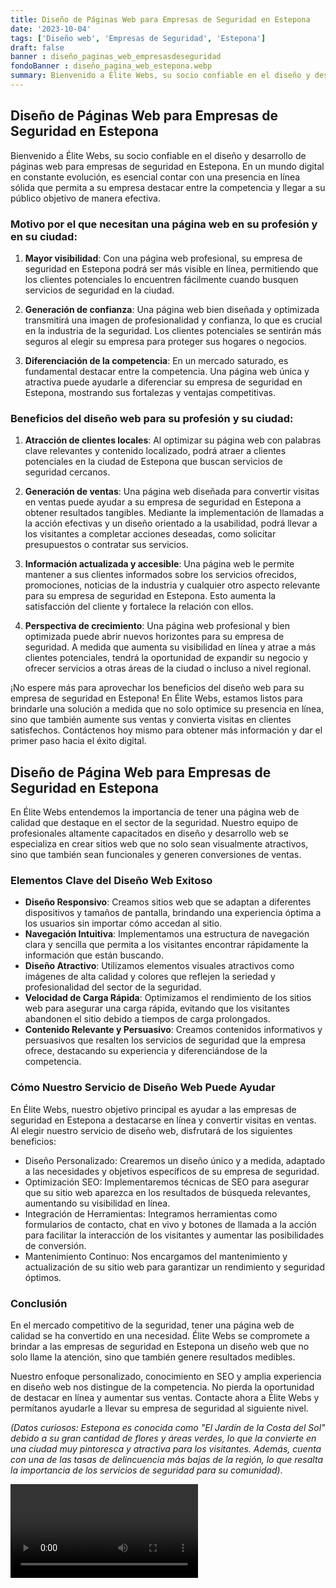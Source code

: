 ```yaml
---
title: Diseño de Páginas Web para Empresas de Seguridad en Estepona
date: '2023-10-04'
tags: ['Diseño web', 'Empresas de Seguridad', 'Estepona']
draft: false
banner : diseño_paginas_web_empresasdeseguridad
fondoBanner : diseño_pagina_web_estepona.webp
summary: Bienvenido a Élite Webs, su socio confiable en el diseño y desarrollo de páginas web para empresas de seguridad en Estepona. En un mundo digital en constante evolución, es esencial contar con una presencia en línea sólida que permita a su empresa destacar entre la competencia y llegar a su público objetivo de manera efectiva.
---
```


## Diseño de Páginas Web para Empresas de Seguridad en Estepona

Bienvenido a Élite Webs, su socio confiable en el diseño y desarrollo de páginas web para empresas de seguridad en Estepona. En un mundo digital en constante evolución, es esencial contar con una presencia en línea sólida que permita a su empresa destacar entre la competencia y llegar a su público objetivo de manera efectiva.

### Motivo por el que necesitan una página web en su profesión y en su ciudad:

1. **Mayor visibilidad**: Con una página web profesional, su empresa de seguridad en Estepona podrá ser más visible en línea, permitiendo que los clientes potenciales lo encuentren fácilmente cuando busquen servicios de seguridad en la ciudad.

2. **Generación de confianza**: Una página web bien diseñada y optimizada transmitirá una imagen de profesionalidad y confianza, lo que es crucial en la industria de la seguridad. Los clientes potenciales se sentirán más seguros al elegir su empresa para proteger sus hogares o negocios.

3. **Diferenciación de la competencia**: En un mercado saturado, es fundamental destacar entre la competencia. Una página web única y atractiva puede ayudarle a diferenciar su empresa de seguridad en Estepona, mostrando sus fortalezas y ventajas competitivas.

### Beneficios del diseño web para su profesión y su ciudad:

1. **Atracción de clientes locales**: Al optimizar su página web con palabras clave relevantes y contenido localizado, podrá atraer a clientes potenciales en la ciudad de Estepona que buscan servicios de seguridad cercanos.

2. **Generación de ventas**: Una página web diseñada para convertir visitas en ventas puede ayudar a su empresa de seguridad en Estepona a obtener resultados tangibles. Mediante la implementación de llamadas a la acción efectivas y un diseño orientado a la usabilidad, podrá llevar a los visitantes a completar acciones deseadas, como solicitar presupuestos o contratar sus servicios.

3. **Información actualizada y accesible**: Una página web le permite mantener a sus clientes informados sobre los servicios ofrecidos, promociones, noticias de la industria y cualquier otro aspecto relevante para su empresa de seguridad en Estepona. Esto aumenta la satisfacción del cliente y fortalece la relación con ellos.

4. **Perspectiva de crecimiento**: Una página web profesional y bien optimizada puede abrir nuevos horizontes para su empresa de seguridad. A medida que aumenta su visibilidad en línea y atrae a más clientes potenciales, tendrá la oportunidad de expandir su negocio y ofrecer servicios a otras áreas de la ciudad o incluso a nivel regional.

¡No espere más para aprovechar los beneficios del diseño web para su empresa de seguridad en Estepona! En Élite Webs, estamos listos para brindarle una solución a medida que no solo optimice su presencia en línea, sino que también aumente sus ventas y convierta visitas en clientes satisfechos. Contáctenos hoy mismo para obtener más información y dar el primer paso hacia el éxito digital.

<GifSeo />

<Cta />

## Diseño de Página Web para Empresas de Seguridad en Estepona

En Élite Webs entendemos la importancia de tener una página web de calidad que destaque en el sector de la seguridad. Nuestro equipo de profesionales altamente capacitados en diseño y desarrollo web se especializa en crear sitios web que no solo sean visualmente atractivos, sino que también sean funcionales y generen conversiones de ventas.

### Elementos Clave del Diseño Web Exitoso

- **Diseño Responsivo**: Creamos sitios web que se adaptan a diferentes dispositivos y tamaños de pantalla, brindando una experiencia óptima a los usuarios sin importar cómo accedan al sitio.
- **Navegación Intuitiva**: Implementamos una estructura de navegación clara y sencilla que permita a los visitantes encontrar rápidamente la información que están buscando.
- **Diseño Atractivo**: Utilizamos elementos visuales atractivos como imágenes de alta calidad y colores que reflejen la seriedad y profesionalidad del sector de la seguridad.
- **Velocidad de Carga Rápida**: Optimizamos el rendimiento de los sitios web para asegurar una carga rápida, evitando que los visitantes abandonen el sitio debido a tiempos de carga prolongados.
- **Contenido Relevante y Persuasivo**: Creamos contenidos informativos y persuasivos que resalten los servicios de seguridad que la empresa ofrece, destacando su experiencia y diferenciándose de la competencia.

### Cómo Nuestro Servicio de Diseño Web Puede Ayudar

En Élite Webs, nuestro objetivo principal es ayudar a las empresas de seguridad en Estepona a destacarse en línea y convertir visitas en ventas. Al elegir nuestro servicio de diseño web, disfrutará de los siguientes beneficios:

- Diseño Personalizado: Crearemos un diseño único y a medida, adaptado a las necesidades y objetivos específicos de su empresa de seguridad.
- Optimización SEO: Implementaremos técnicas de SEO para asegurar que su sitio web aparezca en los resultados de búsqueda relevantes, aumentando su visibilidad en línea.
- Integración de Herramientas: Integramos herramientas como formularios de contacto, chat en vivo y botones de llamada a la acción para facilitar la interacción de los visitantes y aumentar las posibilidades de conversión.
- Mantenimiento Continuo: Nos encargamos del mantenimiento y actualización de su sitio web para garantizar un rendimiento y seguridad óptimos.

### Conclusión

En el mercado competitivo de la seguridad, tener una página web de calidad se ha convertido en una necesidad. Élite Webs se compromete a brindar a las empresas de seguridad en Estepona un diseño web que no solo llame la atención, sino que también genere resultados medibles.

Nuestro enfoque personalizado, conocimiento en SEO y amplia experiencia en diseño web nos distingue de la competencia. No pierda la oportunidad de destacar en línea y aumentar sus ventas. Contacte ahora a Élite Webs y permítanos ayudarle a llevar su empresa de seguridad al siguiente nivel.

*(Datos curiosos: Estepona es conocida como "El Jardín de la Costa del Sol" debido a su gran cantidad de flores y áreas verdes, lo que la convierte en una ciudad muy pintoresca y atractiva para los visitantes. Además, cuenta con una de las tasas de delincuencia más bajas de la región, lo que resalta la importancia de los servicios de seguridad para su comunidad)*.

<Video />

<CtaBot job='Empresas de Seguridad' city='Estepona'/>

<Gmaps query='Estepona+españa+maps' />